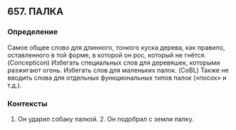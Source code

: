 ## 657. ПАЛКА
### Определение
Самое общее слово для длинного, тонкого куска дерева, как правило, оставленного в той форме, в которой он рос, который не гнётся. (Concepticon) Избегать специальных слов для деревяшек, которыми разжигают огонь. Избегать слов для маленьких палок. (CoBL) Также не вводить слова для отдельных функциональных типов палок («посох»  и т.д.).

### Контексты
1. Он ударил собаку палкой. 2. Он подобрал с земли палку.

